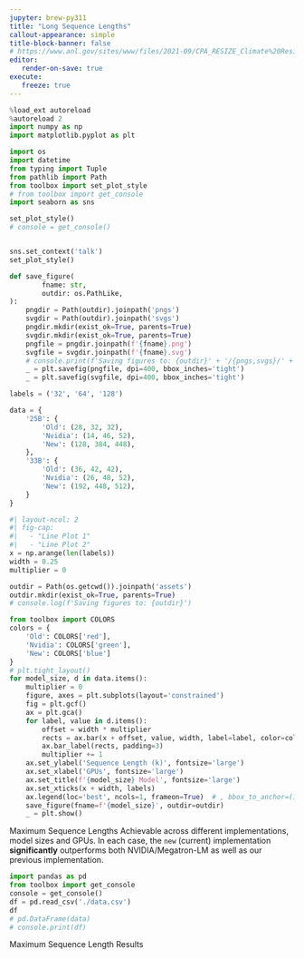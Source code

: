 ```yaml
---
jupyter: brew-py311
title: "Long Sequence Lengths"
callout-appearance: simple
title-block-banner: false
# https://www.anl.gov/sites/www/files/2021-09/CPA_RESIZE_Climate%20Resilience%20Images_01_1920x1080.jpg
editor:
   render-on-save: true
execute:
   freeze: true
---
```


<!-- <img align="left" width="48%"  src="https://raw.githubusercontent.com/saforem2/scaling4science/main/assets/25B.svg"> <img align="right" width="48%" src="https://raw.githubusercontent.com/saforem2/scaling4science/main/assets/33B.svg"> -->


<!-- | MODEL_SIZE | GPUs | Implementation | SEQ_LEN (k) |   Improvement | -->
<!-- |:----------:|:----:|:--------------:|:-----------:| -------------:| -->
<!-- |    25B     |  32  |      OLD       |     28      |  4.5714285714 | -->
<!-- |            |      |     NVIDIA     |     14      |  9.1428571429 | -->
<!-- |            |      |      NEW       |   [128]{.red-text}   |             1 | -->
<!-- |    25B     |  64  |      OLD       |     32      |            12 | -->
<!-- |            |      |     NVIDIA     |     46      |   8.347826087 | -->
<!-- |            |      |      NEW       |   [384]{.red-text}   |             1 | -->
<!-- |    25B     | 128  |      OLD       |     32      |            14 | -->
<!-- |            |      |     NVIDIA     |     52      |  8.6153846154 | -->
<!-- |            |      |      NEW       |  [448]{.red-text}   |             1 | -->
<!-- |    33B     |  32  |      OLD       |     36      |  5.3333333333 | -->
<!-- |            |      |     NVIDIA     |     26      |  7.3846153846 | -->
<!-- |            |      |      NEW       |   [192]{.red-text}   |             1 | -->
<!-- |    33B     |  64  |      OLD       |     42      |   10.66666666 | -->
<!-- |            |      |     NVIDIA     |     48      |   9.333333333 | -->
<!-- |            |      |      NEW       |   [448]{.red-text}   |             1 | -->
<!-- |    33B     | 128  |      OLD       |     42      | 12.1904761905 | -->
<!-- |            |      |     NVIDIA     |     52      |  9.8461538462 | -->
<!-- |            |      |      NEW       |   [512]{.red-text}   |             1 | -->
<!---->

```python
%load_ext autoreload
%autoreload 2
import numpy as np
import matplotlib.pyplot as plt
```

```python
import os
import datetime
from typing import Tuple
from pathlib import Path
from toolbox import set_plot_style
# from toolbox import get_console
import seaborn as sns

set_plot_style()
# console = get_console()


sns.set_context('talk')
set_plot_style()

def save_figure(
        fname: str,
        outdir: os.PathLike,
):
    pngdir = Path(outdir).joinpath('pngs')
    svgdir = Path(outdir).joinpath('svgs')
    pngdir.mkdir(exist_ok=True, parents=True)
    svgdir.mkdir(exist_ok=True, parents=True)
    pngfile = pngdir.joinpath(f'{fname}.png')
    svgfile = svgdir.joinpath(f'{fname}.svg')
    # console.print(f'Saving figures to: {outdir}' + '/{pngs,svgs}/' + f'{fname}*')
    _ = plt.savefig(pngfile, dpi=400, bbox_inches='tight')
    _ = plt.savefig(svgfile, dpi=400, bbox_inches='tight')
```

```python
labels = ('32', '64', '128')

data = {
    '25B': {
        'Old': (28, 32, 32),
        'Nvidia': (14, 46, 52),
        'New': (128, 384, 448),
    },
    '33B': {
        'Old': (36, 42, 42),
        'Nvidia': (26, 48, 52),
        'New': (192, 448, 512),
    }
}
```

::: {#fig-seq-len}

```python
#| layout-ncol: 2
#| fig-cap:
#|   - "Line Plot 1"
#|   - "Line Plot 2"
x = np.arange(len(labels))
width = 0.25
multiplier = 0

outdir = Path(os.getcwd()).joinpath('assets')
outdir.mkdir(exist_ok=True, parents=True)
# console.log(f'Saving figures to: {outdir}')

from toolbox import COLORS
colors = {
    'Old': COLORS['red'],
    'Nvidia': COLORS['green'],
    'New': COLORS['blue']
}
# plt.tight_layout()
for model_size, d in data.items():
    multiplier = 0
    figure, axes = plt.subplots(layout='constrained')
    fig = plt.gcf()
    ax = plt.gca()
    for label, value in d.items():
        offset = width * multiplier
        rects = ax.bar(x + offset, value, width, label=label, color=colors[label])
        ax.bar_label(rects, padding=3)
        multiplier += 1
    ax.set_ylabel('Sequence Length (k)', fontsize='large')
    ax.set_xlabel('GPUs', fontsize='large')
    ax.set_title(f'{model_size} Model', fontsize='large')
    ax.set_xticks(x + width, labels)
    ax.legend(loc='best', ncols=1, frameon=True)  # , bbox_to_anchor=(1.05, 1.0))
    save_figure(fname=f'{model_size}', outdir=outdir)
    _ = plt.show()
```

Maximum Sequence Lengths Achievable across different implementations, model
sizes and GPUs. In each case, the `new` (current) implementation
**significantly** outperforms both NVIDIA/Megatron-LM as well as our previous
implementation.
:::

::: {#fig-table}

```python
import pandas as pd
from toolbox import get_console
console = get_console()
df = pd.read_csv('./data.csv')
df
# pd.DataFrame(data)
# console.print(df)
```

Maximum Sequence Length Results
:::
